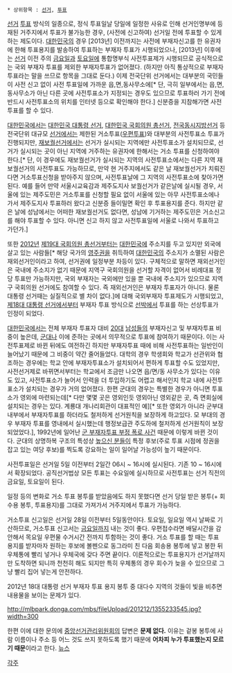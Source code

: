 * 상위항목 : [[선거]], [[투표]]

{{{+1 不在者 投票 / Absentee ballot }}}

[[선거]] [[투표]] 방식의 일종으로, 정식 투표일날 당일에 일정한 사유로 인해 선거인명부에 등재된 거주지에서 투표가 불가능한 경우, (사전에 신고하여) 선거일 전에 투표할 수 있게 하는 제도이다. [[대한민국]]의 경우 [2013년] 이전까지는 사전에 부재자신고를 한 유권자에 한해 투표용지를 발송하여 투표하는 부재자 투표가 시행되었으나, [2013년] 이후에는 [[선거]] 이전 주의 [[금요일]]과 [[토요일]]에 통합명부식 사전투표제가 시행되므로 공식적으로는 국외 부재자 투표를 제외한 부재자투표가 없어졌다. (하지만 아직 통상적으로 부재자 투표라는 말을 쓰므로 항목을 그대로 둔다.) 이제 전국단위 선거에서는 대부분의 국민들이 사전 신고 없이 사전 투표일에 가까운 읍,면,동사무소에[* 단, 극히 일부에서는 읍,면,동사무소가 아닌 다른 곳에 사전투표소가 지정되는 경우도 있으므로 투표하러 가기 전에 반드시 사전투표소의 위치를 인터넷 등으로 확인해야 한다.] 신분증을 지참해가면 사전 투표를 할 수 있다.

[[대한민국]]에서는 [[대한민국 대통령 선거]], [[대한민국 국회의원 총선거]], [[전국동시지방선거]] 등 전국단위 대규모 [[선거]]에서는 제한된 거소투표([[우편]][[투표]])와 대부분의 사전투표소 투표가 진행되지만, [[재보궐선거]]에서는 선거가 실시되는 지역에만 사전투표소가 설치되므로, 선거가 실시되는 곳이 아닌 지역에 거주하는 유권자에 한해서는 거소 투표를 신청하여야 한다.[* 단, 이 경우에도 재보궐선거가 실시되는 지역의 사전투표소에서는 다른 지역 재보궐선거의 사전투표도 가능하므로, 만약 현 거주지에서도 같은 날 재보궐선거가 치뤄진다면 거소투표신청을 받아주지 않으며, 사전투표날에 그 지역의 사전투표소에 찾아가면 된다. 예를 들어 만약 서울시교육감과 제주도지사 보궐선거가 같은날에 실시될 경우, 서울에 있는 제주도민은 거소투표를 신청할 필요 없이 서울에 있는 아무 사전투표소에나 가서 제주도지사 투표하러 왔다고 신분증 들이밀면 확인 후 투표용지를 준다. 하지만 같은 날에 성남에서는 어떠한 재보궐선거도 없다면, 성남에 기거하는 제주도민은 거소신고를 해야 투표할 수 있다. 아니면 신고 하지 않고 사전투표일에 서울로 나와서 투표하고 가던가.]

또한 [[2012년]] [[제19대 국회의원 총선거]]부터는 [[대한민국]]에 주소지를 두고 있지만 외국에 살고 있는 사람들[* 해당 국가의 [[영주권]]을 취득하여 [[대한민국]]의 주소지가 소멸된 사람은 재외선거인이라고 하여, 선거권에 일정부분 차등이 있다. 구체적으로 말하면 재외선거인은 국내에 주소지가 없기 때문에 지역구 국회의원을 선거할 자격이 없어서 비례대표 정당 투표만 가능하지만, 국외 부재자는 국외에만 있을 뿐 국내에 주소지가 있으므로 지역구 국회의원 선거에도 참여할 수 있다. 즉 재외선거인은 부재자 투표자가 아니다. 물론 대통령 선거때는 실질적으로 별 차이 없다.]에 대해 국외부재자 투표제도가 시행되었고, [[제18대 대통령 선거]]에서부터 부재자 투표 방식으로 [[선박]]에서 투표를 하는 선상투표가 인정이 되었다.

[[대한민국]]에서는 전체 부재자 투표자 대비 [[20대]] [[남성]]들의 부재자신고 및 부재자투표 비중이 높은데, [[군대]]나 이에 준하는 곳에서 의무적으로 투표에 참여하기 때문이다. 이는 사전투표제로 바뀐 뒤에도 여전하긴 하지만 부재자투표 때에 비해 사전투표하는 일반인이 늘어났기 때문에 그 비중이 약간 줄어들었다. 
대학의 경우 학생회와 학교가 선관위와 협조하는 경우에는 학교 안에 부재자투표소가 설치되어서 편하게 투표할 수도 있었지만, 사전선거제로 바뀌면서부터는 학교에서 조금만 나오면 읍/면/동 사무소가 있다는 이유도 있고, 사전투표소가 늘어서 인력을 더 투입하기도 어렵고 해서인지 학교 내에 사전투표소가 설치되는 경우가 거의 없어졌다. 
한편 군대의 경우는 특별한 경우가 아니면 투표소가 영외에 마련되는데[* 다만 몇몇 곳은 영외인듯 영외아닌 영외같은 곳, 즉 면회실에 설치되는 경우는 있다. 계룡대 개나리회관이 대표적인 예][* 또한 영외가 아니라 군부대 내부에서 부재자투표를 하더라도 철저하게 선거원칙을 보장하게 하고있다. 모 부대의 경우 부재자 투표를 영내에서 실시했는데 행정보급관 주도하에 철저하게 선거원칙이 보장되었었다.], 1992년에 일어난 [[군 부재자투표 부정 폭로 사건]] 때문에 이렇게 바뀐 것이다. 군대의 상명하복 구조의 특성상 [[높으신 분들]]이 특정 후보(주로 투표 시점에 정권을 잡고 있는 여당 후보)를 찍도록 강요하는 일이 일어날 가능성이 높기 때문이다. 

사전투표일은 선거일 5일 이전부터 2일간 06시 ~ 16시에 실시된다. 기존 10 ~ 16시에서 확장되었다. 공직선거법상 모든 투표는 수요일에 실시하므로 사전투표는 선거 직전의 금요일, 토요일이 된다.

일정 등의 변화로 거소 투표 봉투를 받았음에도 하지 못했다면 선거 당일 받은 봉투(+ 회수용 봉투, 투표용지)를 그대로 가져가서 거주지에서 투표가 가능하다.

거소투표 신고일은 선거일 28일 이전부터 5일동안이다. 토요일, 일요일 역시 날짜로 기산하므로, 거소투표 신고서는 [[금요일]]까지 내는 것이 좋다. 우편접수라면 배달시간을 감안해서 목요일 우편물 수거시간 전까지 투함하는 것이 좋다. 거소 투표를 할 때는 투표 용지를 받자마자 원하는 후보에 볼펜으로 동그라미 친 다음 회송용 봉투에 넣고 봉한 뒤 우체통에 빨리 넣거나 우체국에 갖다 주면 끝이다. 이론적으로는 투표용지가 선거날까지만 도착하면 되니까 천천히 해도 되지만 특히 우체통의 경우 회수가 늦을 수 있으므로 그냥 빨리 집어 넣는게 안전하다.


2012년 18대 대통령 선거 부재자 투표 용지 봉투 중 대다수 지역의 것들이 빛을 비추면 내용물을 보이는 문제가 있다. 

http://mlbpark.donga.com/mbs/fileUpload/201212/1355233545.jpg?width=300

한편 이에 대한 문의에 [[중앙선거관리위원회]]의 답변은 '''문제 없다.''' 이유는 겉봉 봉투에 사람 이름이나 주소 등 어느 것도 쓰지 못하도록 했기 때문에 '''어차피 누가 투표했는지 모르기 때문'''이라고 한다. [http://news.mk.co.kr/newsRead.php?year=2012&no=828824 뉴스]

[[각주]]
